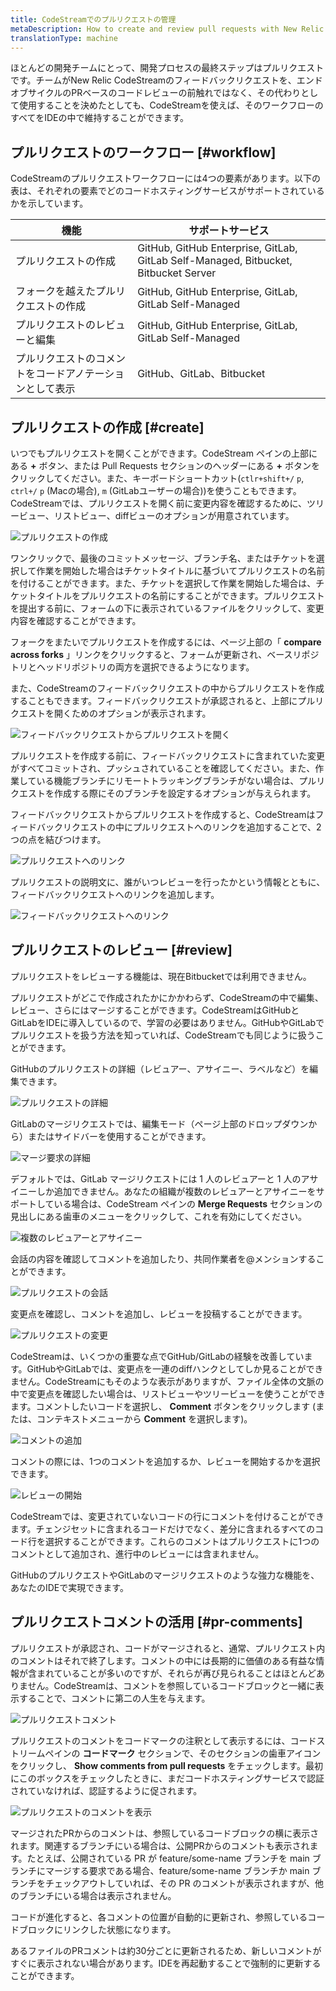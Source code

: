 ```yaml
---
title: CodeStreamでのプルリクエストの管理
metaDescription: How to create and review pull requests with New Relic CodeStream.
translationType: machine
---
```


ほとんどの開発チームにとって、開発プロセスの最終ステップはプルリクエストです。チームがNew Relic CodeStreamのフィードバックリクエストを、エンドオブサイクルのPRベースのコードレビューの前触れではなく、その代わりとして使用することを決めたとしても、CodeStreamを使えば、そのワークフローのすべてをIDEの中で維持することができます。

## プルリクエストのワークフロー [#workflow]

CodeStreamのプルリクエストワークフローには4つの要素があります。以下の表は、それぞれの要素でどのコードホスティングサービスがサポートされているかを示しています。

| 機能                           | サポートサービス                                                                            |
| ---------------------------- | ----------------------------------------------------------------------------------- |
| プルリクエストの作成                   | GitHub, GitHub Enterprise, GitLab, GitLab Self-Managed, Bitbucket, Bitbucket Server |
| フォークを越えたプルリクエストの作成           | GitHub, GitHub Enterprise, GitLab, GitLab Self-Managed                              |
| プルリクエストのレビューと編集              | GitHub, GitHub Enterprise, GitLab, GitLab Self-Managed                              |
| プルリクエストのコメントをコードアノテーションとして表示 | GitHub、GitLab、Bitbucket                                                             |

## プルリクエストの作成 [#create]

いつでもプルリクエストを開くことができます。CodeStream ペインの上部にある **+** ボタン、または Pull Requests セクションのヘッダーにある **+** ボタンをクリックしてください。また、キーボードショートカット(`ctlr+shift+/` `p`, `ctrl+/` `p` (Macの場合), `m` (GitLabユーザーの場合))を使うこともできます。CodeStreamでは、プルリクエストを開く前に変更内容を確認するために、ツリービュー、リストビュー、diffビューのオプションが用意されています。

![プルリクエストの作成](/images/OpenPullRequest1.png)

ワンクリックで、最後のコミットメッセージ、ブランチ名、またはチケットを選択して作業を開始した場合はチケットタイトルに基づいてプルリクエストの名前を付けることができます。また、チケットを選択して作業を開始した場合は、チケットタイトルをプルリクエストの名前にすることができます。プルリクエストを提出する前に、フォームの下に表示されているファイルをクリックして、変更内容を確認することができます。

フォークをまたいでプルリクエストを作成するには、ページ上部の「 **compare across forks** 」リンクをクリックすると、フォームが更新され、ベースリポジトリとヘッドリポジトリの両方を選択できるようになります。

また、CodeStreamのフィードバックリクエストの中からプルリクエストを作成することもできます。フィードバックリクエストが承認されると、上部にプルリクエストを開くためのオプションが表示されます。

![フィードバックリクエストからプルリクエストを開く](/images/OpenPRfromFR.png)

プルリクエストを作成する前に、フィードバックリクエストに含まれていた変更がすべてコミットされ、プッシュされていることを確認してください。また、作業している機能ブランチにリモートトラッキングブランチがない場合は、プルリクエストを作成する際にそのブランチを設定するオプションが与えられます。

フィードバックリクエストからプルリクエストを作成すると、CodeStreamはフィードバックリクエストの中にプルリクエストへのリンクを追加することで、2つの点を結びつけます。

![プルリクエストへのリンク](/images/LinkToPullRequest.png)

プルリクエストの説明文に、誰がいつレビューを行ったかという情報とともに、フィードバックリクエストへのリンクを追加します。

![フィードバックリクエストへのリンク](/images/LinkToFeedbackRequest.png)

## プルリクエストのレビュー [#review]

<Callout variant="caution">
  プルリクエストをレビューする機能は、現在Bitbucketでは利用できません。
</Callout>

プルリクエストがどこで作成されたかにかかわらず、CodeStreamの中で編集、レビュー、さらにはマージすることができます。CodeStreamはGitHubとGitLabをIDEに導入しているので、学習の必要はありません。GitHubやGitLabでプルリクエストを扱う方法を知っていれば、CodeStreamでも同じように扱うことができます。

GitHubのプルリクエストの詳細（レビュアー、アサイニー、ラベルなど）を編集できます。

![プルリクエストの詳細](/images/PRDetails-GH.png)

GitLabのマージリクエストでは、編集モード（ページ上部のドロップダウンから）またはサイドバーを使用することができます。

![マージ要求の詳細](/images/PRDetails-GL.png)

デフォルトでは、GitLab マージリクエストには 1 人のレビュアーと 1 人のアサイニーしか追加できません。あなたの組織が複数のレビュアーとアサイニーをサポートしている場合は、CodeStream ペインの **Merge Requests** セクションの見出しにある歯車のメニューをクリックして、これを有効にしてください。

![複数のレビュアーとアサイニー](/images/MultipleSetting-GL.png)

会話の内容を確認してコメントを追加したり、共同作業者を@メンションすることができます。

![プルリクエストの会話](/images/PRConversation-GH.png)

変更点を確認し、コメントを追加し、レビューを投稿することができます。

![プルリクエストの変更](/images/PRChanges-GH.png)

CodeStreamは、いくつかの重要な点でGitHub/GitLabの経験を改善しています。GitHubやGitLabでは、変更点を一連のdiffハンクとしてしか見ることができません。CodeStreamにもそのような表示がありますが、ファイル全体の文脈の中で変更点を確認したい場合は、リストビューやツリービューを使うことができます。コメントしたいコードを選択し、 **Comment** ボタンをクリックします (または、コンテキストメニューから **Comment** を選択します)。

![コメントの追加](/images/PRComment-GH.png)

コメントの際には、1つのコメントを追加するか、レビューを開始するかを選択できます。

![レビューの開始](/images/PRCommentForm-GH.png)

CodeStreamでは、変更されていないコードの行にコメントを付けることができます。チェンジセットに含まれるコードだけでなく、差分に含まれるすべてのコード行を選択することができます。これらのコメントはプルリクエストに1つのコメントとして追加され、進行中のレビューには含まれません。

GitHubのプルリクエストやGitLabのマージリクエストのような強力な機能を、あなたのIDEで実現できます。

## プルリクエストコメントの活用 [#pr-comments]

プルリクエストが承認され、コードがマージされると、通常、プルリクエスト内のコメントはそれで終了します。コメントの中には長期的に価値のある有益な情報が含まれていることが多いのですが、それらが再び見られることはほとんどありません。CodeStreamは、コメントを参照しているコードブロックと一緒に表示することで、コメントに第二の人生を与えます。

![プルリクエストコメント](/images/PRComment-Gutter1.png)

プルリクエストのコメントをコードマークの注釈として表示するには、コードストリームペインの **コードマーク** セクションで、そのセクションの歯車アイコンをクリックし、 **Show comments from pull requests** をチェックします。最初にこのボックスをチェックしたときに、まだコードホスティングサービスで認証されていなければ、認証するように促されます。

![プルリクエストのコメントを表示](/images/CodemarksSection-Settings.png)

マージされたPRからのコメントは、参照しているコードブロックの横に表示されます。関連するブランチにいる場合は、公開PRからのコメントも表示されます。たとえば、公開されている PR が feature/some-name ブランチを main ブランチにマージする要求である場合、feature/some-name ブランチか main ブランチをチェックアウトしていれば、その PR のコメントが表示されますが、他のブランチにいる場合は表示されません。

コードが進化すると、各コメントの位置が自動的に更新され、参照しているコードブロックにリンクした状態になります。

あるファイルのPRコメントは約30分ごとに更新されるため、新しいコメントがすぐに表示されない場合があります。IDEを再起動することで強制的に更新することができます。